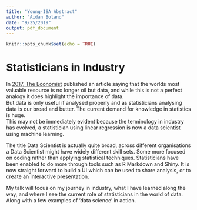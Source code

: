 ```yaml
---
title: "Young-ISA Abstract"
author: "Aidan Boland"
date: "9/25/2019"
output: pdf_document
---
```


```r
knitr::opts_chunk$set(echo = TRUE)
```

# Statisticians in Industry


<!-- Data Science is the buzzword. As statisticians we need to adapt to be able to  -->

<!-- This sometimes involves learning skills from other disciplines.  -->

<!-- In [2012, Harvard Business Review](https://hbr.org/2012/10/data-scientist-the-sexiest-job-of-the-21st-century) published an article saying that Data Scientist is the sexiest job of the 21st century. -->
In [2017, The Economist](https://www.economist.com/leaders/2017/05/06/the-worlds-most-valuable-resource-is-no-longer-oil-but-data) published an article saying that the worlds most valuable resource is no longer oil but data, and while this is not a perfect analogy it does highlight the importance of data.  
But data is only useful if analysed properly and as statisticians analysing data is our bread and butter. The current demand for knowledge in statistics is huge.  
This may not be immediately evident because the terminology in industry has evolved, a statistician using linear regression is now a data scientist using machine learning.
<!-- the base skills have remained much the same. -->

The title Data Scientist is actually quite broad, across different organisations a Data Scientist might have widely different skill sets. Some more focused on coding rather than applying statistical techniques. 
Statisticians have been enabled to do more through tools such as R Markdown and Shiny. It is now straight forward to build a UI which can be used to share analysis, or to create an interactive presentation.
<!-- Statisticians  become invaluable. -->

My talk will focus on my journey in industry, what I have learned along the way, and where I see the current role of statisticians in the world of data. Along with a few examples of 'data science' in action.




<!-- As statisticians analysing data is our bread and butter, our techniques are key to getting value from data -->
<!-- In a time where simple linear regression is marketed as machine learning, the demand for knowledge in statistics is greater than ever -->




